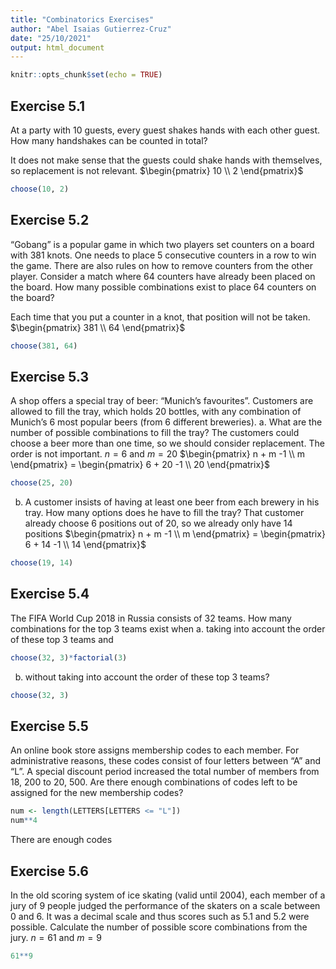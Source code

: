 ```yaml
---
title: "Combinatorics Exercises"
author: "Abel Isaias Gutierrez-Cruz"
date: "25/10/2021"
output: html_document
---
```


```r
knitr::opts_chunk$set(echo = TRUE)
```

## Exercise 5.1 
At a party with 10 guests, every guest shakes hands with each other guest. How many handshakes can be counted in total?

It does not make sense that the guests could shake hands with themselves, so replacement is not relevant. 
$\begin{pmatrix} 10 \\ 2 \end{pmatrix}$
```r
choose(10, 2)
```

## Exercise 5.2 
“Gobang” is a popular game in which two players set counters on a board with 381 knots. One needs to place 5 consecutive counters in a row to win the game. There are also rules on how to remove counters from the other player. Consider a match where 64 counters have already been placed on the board. How many possible combinations exist to place 64 counters on the board?

Each time that you put a counter in a knot, that position will not be taken. 
$\begin{pmatrix} 381 \\ 64 \end{pmatrix}$
```r
choose(381, 64)
```



## Exercise 5.3 
A shop offers a special tray of beer: “Munich’s favourites”. Customers are allowed to fill the tray, which holds 20 bottles, with any combination of Munich’s 6 most popular beers (from 6 different breweries).
a. What are the number of possible combinations to fill the tray?
The customers could choose a beer more than one time, so we should consider replacement. The order is not important. 
$n = 6$ and $m=20$
$\begin{pmatrix} n + m -1 \\ m \end{pmatrix} = \begin{pmatrix} 6 + 20 -1 \\ 20 \end{pmatrix}$
```r
choose(25, 20)
```

b. A customer insists of having at least one beer from each brewery in his tray. How many options does he have to fill the tray?
That customer already choose 6 positions out of 20, so we already only have 14 positions
$\begin{pmatrix} n + m -1 \\ m \end{pmatrix} = \begin{pmatrix} 6 + 14 -1 \\ 14 \end{pmatrix}$
```r
choose(19, 14)
```



## Exercise 5.4 
The FIFA World Cup 2018 in Russia consists of 32 teams. How many combinations for the top 3 teams exist when
a. taking into account the order of these top 3 teams and
```r
choose(32, 3)*factorial(3)
```

b. without taking into account the order of these top 3 teams?
```r
choose(32, 3)
```


## Exercise 5.5 
An online book store assigns membership codes to each member. For administrative reasons, these codes consist of four letters between “A” and “L”. A special discount period increased the total number of members from 18, 200 to 20, 500. Are there enough combinations of codes left to be assigned for the new membership codes?
```r
num <- length(LETTERS[LETTERS <= "L"])
num**4
```
There are enough codes


## Exercise 5.6 
In the old scoring system of ice skating (valid until 2004), each member of a jury of 9 people judged the performance of the skaters on a scale between 0 and 6. It was a decimal scale and thus scores such as 5.1 and 5.2 were possible. Calculate the number of possible score combinations from the jury.
$n=61$ and $m=9$
```r
61**9
```



